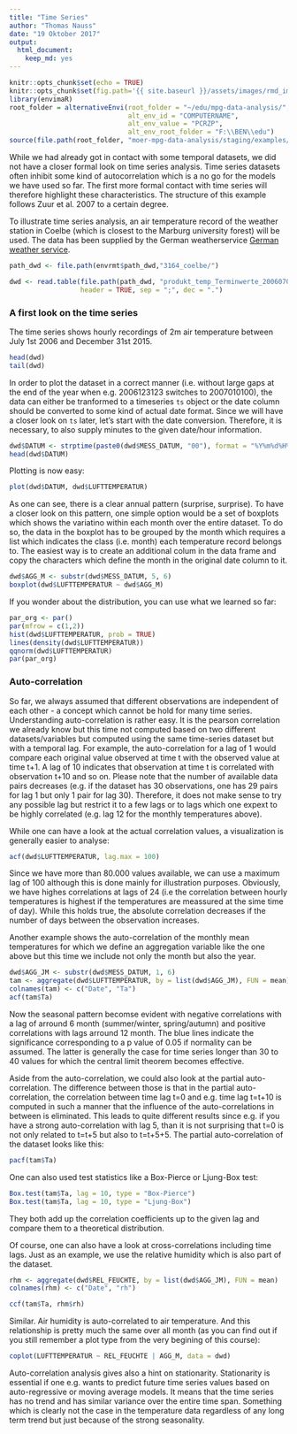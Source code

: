 ```yaml
---
title: "Time Series"
author: "Thomas Nauss"
date: "19 Oktober 2017"
output: 
  html_document: 
    keep_md: yes
---
```

```r
knitr::opts_chunk$set(echo = TRUE)
knitr::opts_chunk$set(fig.path='{{ site.baseurl }}/assets/images/rmd_images/e09-02/')
library(envimaR)
root_folder = alternativeEnvi(root_folder = "~/edu/mpg-data-analysis/", 
                              alt_env_id = "COMPUTERNAME",
                              alt_env_value = "PCRZP", 
                              alt_env_root_folder = "F:\\BEN\\edu")
source(file.path(root_folder, "moer-mpg-data-analysis/staging/examples/000_set_environment.R"))

```

While we had already got in contact with some temporal datasets, we did not have a closer formal look on time series analysis. Time series datasets often inhibit some kind of autocorrelation which is a no go for the models we have used so far. The first more formal contact with time series will therefore highlight these characteristics. The structure of this example follows Zuur et al. 2007 to a certain degree.

To illustrate time series analysis, an air temperature record of the weather station in Coelbe (which is closest to the Marburg university forest) will be used. The data has been supplied by the German weatherservice [German weather service](ftp://ftp-cdc.dwd.de/pub/CDC/observations_germany/).

```r
path_dwd <- file.path(envrmt$path_dwd,"3164_coelbe/")

dwd <- read.table(file.path(path_dwd, "produkt_temp_Terminwerte_20060701_20151231_03164.txt"),
                  header = TRUE, sep = ";", dec = ".")
```

### A first look on the time series
The time series shows hourly recordings of 2m air temperature between July 1st 2006 and December 31st 2015. 
```r
head(dwd)
tail(dwd)
```

In order to plot the dataset in a correct manner (i.e. without large gaps at the end of the year when e.g. 2006123123 switches to 2007010100), the data can either be tranformed to a timeseries ``ts`` object or the date column should be converted to some kind of actual date format. Since we will have a closer look on ``ts`` later, let's start with the date conversion. Therefore, it is necessary, to also supply minutes to the given date/hour information.
```r
dwd$DATUM <- strptime(paste0(dwd$MESS_DATUM, "00"), format = "%Y%m%d%H%M")
head(dwd$DATUM)
```

Plotting is now easy:
```r
plot(dwd$DATUM, dwd$LUFTTEMPERATUR)
```

As one can see, there is a clear annual pattern (surprise, surprise). To have a closer look on this pattern, one simple option would be a set of boxplots which shows the variatino within each month over the entire dataset. To do so, the data in the boxplot has to be grouped by the month which requires a list which indicates the class (i.e. month) each temperature record belongs to. The easiest way is to create an additional colum in the data frame and copy the characters which define the month in the original date column to it.
```r
dwd$AGG_M <- substr(dwd$MESS_DATUM, 5, 6)
boxplot(dwd$LUFTTEMPERATUR ~ dwd$AGG_M)
```

If you wonder about the distribution, you can use what we learned so far:
```r
par_org <- par()
par(mfrow = c(1,2))
hist(dwd$LUFTTEMPERATUR, prob = TRUE)
lines(density(dwd$LUFTTEMPERATUR))
qqnorm(dwd$LUFTTEMPERATUR)
par(par_org)
```

### Auto-correlation
So far, we always assumed that different observations are independent of each other - a concept which cannot be hold for many time series. Understanding auto-correlation is rather easy. It is the pearson correlation we already know but this time not computed based on two different datasets/variables but computed using the same time-series dataset but with a temporal lag. For example, the auto-correlation for a lag of 1 would compare each original value observed at time t with the observed value at time t+1. A lag of 10 indicates that observation at time t is correlated with observation t+10 and so on. Please note that the number of available data pairs decreases (e.g. if the dataset has 30 observations, one has 29 pairs for lag 1 but only 1 pair for lag 30). Therefore, it does not make sense to try any possible lag but restrict it to a few lags or to lags which one expext to be highly correlated (e.g. lag 12 for the monthly temperatures above).

While one can have a look at the actual correlation values, a visualization is generally easier to analyse: 
```r
acf(dwd$LUFTTEMPERATUR, lag.max = 100)
```

Since we have more than 80.000 values available, we can use a maximum lag of 100 although this is done mainly for illustration purposes. Obviously, we have highes correlations at lags of 24 (i.e the correlation between hourly temperatures is highest if the temperatures are meassured at the sime time of day). While this holds true, the absolute correlation decreases if the number of days between the observation increases. 

Another example shows the auto-correlation of the monthly mean temperatures for which we define an aggregation variable like the one above but this time we include not only the month but also the year.
```r
dwd$AGG_JM <- substr(dwd$MESS_DATUM, 1, 6)
tam <- aggregate(dwd$LUFTTEMPERATUR, by = list(dwd$AGG_JM), FUN = mean)
colnames(tam) <- c("Date", "Ta")
acf(tam$Ta)
```

Now the seasonal pattern becomse evident with negative correlations with a lag of arround 6 month (summer/winter, spring/autumn) and positive correlations with lags arround 12 month. The blue lines indicate the significance corresponding to a p value of 0.05 if normality can be assumed. The latter is generally the case for time series longer than 30 to 40 values for which the central limit theorem becomes effective. 

Aside from the auto-correlation, we could also look at the partial auto-correlation. The difference between those is that in the partial auto-correlation, the correlation between time lag t=0 and e.g. time lag t=t+10 is computed in such a manner that the influence of the auto-correlations in between is eliminated. This leads to quite different results since e.g. if you have a strong auto-correlation with lag 5, than it is not surprising that t=0 is not only related to t=t+5 but also to t=t+5+5. The partial auto-correlation of the dataset looks like this:
```r
pacf(tam$Ta)
```


One can also used test statistics like a Box-Pierce or Ljung-Box test:
```r
Box.test(tam$Ta, lag = 10, type = "Box-Pierce")
Box.test(tam$Ta, lag = 10, type = "Ljung-Box")
```

They both add up the correlation coefficients up to the given lag and compare them to a theoretical distribution.


Of course, one can also have a look at cross-correlations including time lags. Just as an example, we use the relative humidity which is also part of the dataset.
```r
rhm <- aggregate(dwd$REL_FEUCHTE, by = list(dwd$AGG_JM), FUN = mean)
colnames(rhm) <- c("Date", "rh")

ccf(tam$Ta, rhm$rh)
```

Similar. Air humidity is auto-correlated to air temperature. And this relationship is pretty much the same over all month (as you can find out if you still remember a plot type from the very begining of this course):
```r
coplot(LUFTTEMPERATUR ~ REL_FEUCHTE | AGG_M, data = dwd)
```

Auto-correlation analysis gives also a hint on stationarity. Stationarity is essential if one e.g. wants to predict future time series values based on auto-regressive or moving average models. It means that the time series has no trend and has similar variance over the entire time span. Something which is clearly not the case in the temperature data regardless of any long term trend but just because of the strong seasonality.

